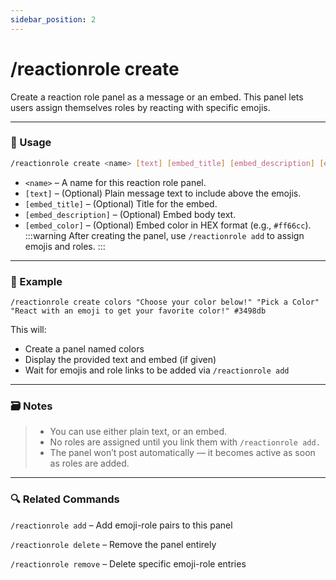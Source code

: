 ```yaml
---
sidebar_position: 2
---
```


# /reactionrole create

Create a reaction role panel as a message or an embed. This panel lets users assign themselves roles by reacting with specific emojis.

<hr className="md-divider-gradient" />

### 💬 Usage
```bash
/reactionrole create <name> [text] [embed_title] [embed_description] [embed_color]
```
- `<name>` – A name for this reaction role panel.
- `[text]` – (Optional) Plain message text to include above the emojis.
- `[embed_title]` – (Optional) Title for the embed.
- `[embed_description]` – (Optional) Embed body text.
- `[embed_color]` – (Optional) Embed color in HEX format (e.g., `#ff66cc`).
:::warning
After creating the panel, use `/reactionrole add` to assign emojis and roles.
:::

<hr className="md-divider-gradient" />

### 📌 Example
```
/reactionrole create colors "Choose your color below!" "Pick a Color" "React with an emoji to get your favorite color!" #3498db
```
This will:
- Create a panel named colors
- Display the provided text and embed (if given)
- Wait for emojis and role links to be added via `/reactionrole add`

<hr className="md-divider-gradient" />

### 🗃️ Notes
> - You can use either plain text, or an embed.
> - No roles are assigned until you link them with `/reactionrole add.`
> - The panel won’t post automatically — it becomes active as soon as roles are added.

<hr className="md-divider-gradient" />

### 🔍 Related Commands
`/reactionrole add` – Add emoji-role pairs to this panel

`/reactionrole delete` – Remove the panel entirely

`/reactionrole remove` – Delete specific emoji-role entries
